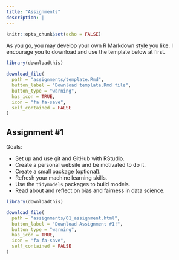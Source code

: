 ```yaml
---
title: "Assignments"
description: |
---
```


```r
knitr::opts_chunk$set(echo = FALSE)
```

As you go, you may develop your own R Markdown style you like. I encourage you to download and use the template below at first.

```r
library(downloadthis)

download_file(
  path = "assignments/template.Rmd",
  button_label = "Download template.Rmd file",
  button_type = "warning",
  has_icon = TRUE,
  icon = "fa fa-save",
  self_contained = FALSE
)
```


## Assignment #1

Goals:

* Set up and use git and GitHub with RStudio.  
* Create a personal website and be motivated to do it.  
* Create a small package (optional).  
* Refresh your machine learning skills.  
* Use the `tidymodels` packages to build models.  
* Read about and reflect on bias and fairness in data science.

```r
library(downloadthis)

download_file(
  path = "assignments/01_assignment.html",
  button_label = "Download Assignment #1!",
  button_type = "warning",
  has_icon = TRUE,
  icon = "fa fa-save",
  self_contained = FALSE
)
```
